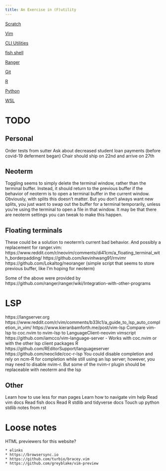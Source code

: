 ```yaml
---
title: An Exercise in (F)utility
---
```


[Scratch](scratch)

[Vim](vim)

[CLI Utilities](CLI Utilities)

[fish shell](fish shell)

[Ranger](ranger)

[Git](git)

[R](r)

[Python](python)

[WSL](wsl)

# TODO

## Personal

Order tests from sutter
Ask about decreased student loan payments (before covid-19 deferment began)
Chair should ship on 22nd and arrive on 27th

## Neoterm

Toggling seems to simply delete the terminal window, rather than the terminal
buffer. Instead, it should return to the previous buffer if the behavior of
neoterm is to open a terminal buffer in the current window. Obviously, with
splits this doesn't matter. But you don't always want new splits, you just want
to swap out the buffer for a terminal temporarily, unless you're using the
terminal to open a file in that window. It may be that there are neoterm
settings you can tweak to make this happen.

## Floating terminals

These could be a solution to neoterm's current bad behavior. And possibly a
replacement for ranger.vim:
https://www.reddit.com/r/neovim/comments/di41cm/a_floating_terminal_with_borderpadding/
https://github.com/kevinhwang91/rnvimr
https://github.com/Lokaltog/neoranger (simple script that seems to store
previous buffer, like I'm hoping for neoterm)

Some of the above were provided by https://github.com/ranger/ranger/wiki/Integration-with-other-programs

# LSP

https://langserver.org
https://www.reddit.com/r/vim/comments/b33lc1/a_guide_to_lsp_auto_completion_in_vim/
https://www.kieranbamforth.me/post/vim-lsp
Compare vim-lsp to coc.nvim to nvim-lsp to LanguageClient-neovim
vimscript https://github.com/iamcco/vim-language-server
    - Works with coc.nvim or with the other lsp client packages
R
    https://github.com/REditorSupport/languageserver
    https://github.com/neoclide/coc-r-lsp
    You could disable completion and rely on ncm-R for completion while still
    using an lsp server; however, you may need to disable nvim-r. But some of
    the nvim-r plugin should be replaceable with neoterm and the lsp

## Other

Learn how to use less for man pages
Learn how to navigate vim help
Read vim docs
Read fish docs
Read R stdlib and tidyverse docs
Touch up python stdlib notes from rst

# Loose notes

HTML previewers for this website?

    * elinks
    * https://browsersync.io
    * https://github.com/turbio/bracey.vim
    * https://github.com/greyblake/vim-preview




